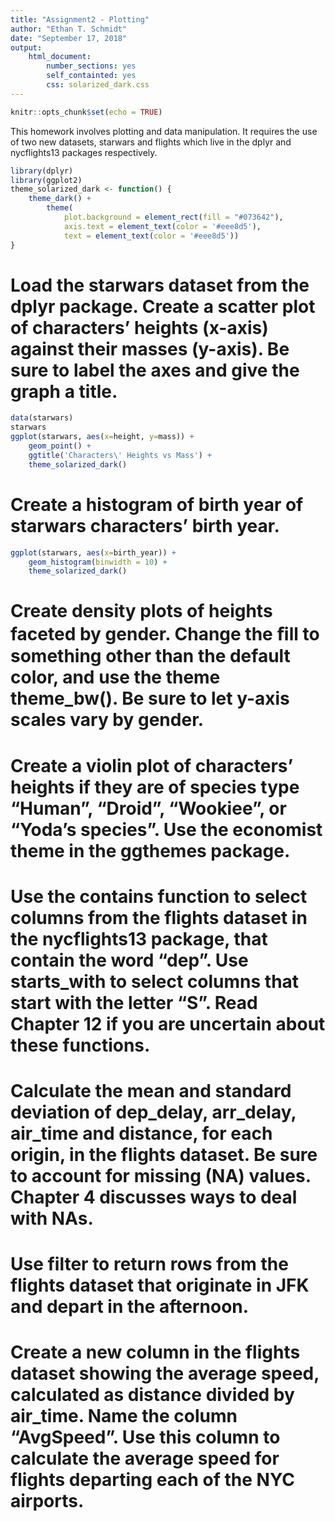 ```yaml
---
title: "Assignment2 - Plotting"
author: "Ethan T. Schmidt"
date: "September 17, 2018"
output: 
    html_document: 
        number_sections: yes
        self_containted: yes
        css: solarized_dark.css
---
```


```r
knitr::opts_chunk$set(echo = TRUE)
```

This homework involves plotting and data manipulation. It requires the use of two new datasets, starwars and flights which live in the dplyr and nycflights13 packages respectively.
```r
library(dplyr)
library(ggplot2)
theme_solarized_dark <- function() {
    theme_dark() +
        theme(
            plot.background = element_rect(fill = "#073642"), 
            axis.text = element_text(color = '#eee8d5'), 
            text = element_text(color = '#eee8d5'))
}
```

# Load the starwars dataset from the dplyr package. Create a scatter plot of characters' heights (x-axis) against their masses (y-axis). Be sure to label the axes and give the graph a title.
```r
data(starwars)
starwars
ggplot(starwars, aes(x=height, y=mass)) +
    geom_point() +
    ggtitle('Characters\' Heights vs Mass') +
    theme_solarized_dark()
```
# Create a histogram of birth year of starwars characters' birth year.
```r

ggplot(starwars, aes(x=birth_year)) +
    geom_histogram(binwidth = 10) +
    theme_solarized_dark()
```
# Create density plots of heights faceted by gender. Change the ﬁll to something other than the default color, and use the theme theme_bw(). Be sure to let y-axis scales vary by gender.
# Create a violin plot of characters' heights if they are of species type “Human”, “Droid”, “Wookiee”, or “Yoda’s species”. Use the economist theme in the ggthemes package.
# Use the contains function to select columns from the flights dataset in the nycflights13 package, that contain the word "dep". Use starts_with to select columns that start with the letter "S". Read Chapter 12 if you are uncertain about these functions.
# Calculate the mean and standard deviation of dep_delay, arr_delay, air_time and distance, for each origin, in the flights dataset. Be sure to account for missing (NA) values. Chapter 4 discusses ways to deal with NAs.
# Use filter to return rows from the flights dataset that originate in JFK and depart in the afternoon.
# Create a new column in the flights dataset showing the average speed, calculated as distance divided by air_time. Name the column "AvgSpeed". Use this column to calculate the average speed for flights departing each of the NYC airports.